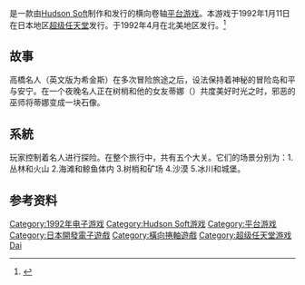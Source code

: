 {{NoteTA
| G1=Games
}}
{{Infobox VG
| title       = 高橋名人之大冒險島
| original    = 
| japanese    = 高橋名人の大冒険島
| english     = Super Adventure Island
| image       = 
| caption     = 
| official    = {{vgr|}}
| common      = {{vgr|}}
| genre       = [[動作遊戲|動作遊戲]]
| platforms   = [[超級任天堂|超級任天堂]]
| developer   = [[Hudson_Soft|Hudson Soft]]
| publisher   = Hudson Soft
| director    = KYON KYON
| producer    = 植山幹郎、門脇光弘
| designer    = 
| writer      = 西澤龍一
| programmer  = 鈴木俊之、酒井誠
| composer    = 古代祐三
| artist      = 平井隆之、すごうともこ、鈴木多恵子<br />Y.ASAKURA、日下純
| series      = [[高橋名人之冒險島系列|高橋名人之冒險島系列]]
| engine      = 
| modes       = [[單人遊戲|單人遊戲]]
| released    = {{vgr|JP|1992年1月11日|NA|1992年4月|EU|1992年11月19日}}
}}
{{vgname|高桥名人之大冒险岛|ja=高橋名人の大冒険島|en=Super Adventure Island|diff=yes}}是一款由[[Hudson_Soft|Hudson Soft]]制作和发行的横向卷轴[[平台游戏|平台游戏]]。本游戏于1992年1月11日在日本地区[[超级任天堂|超级任天堂]]发行。于1992年4月在北美地区发行。<ref name="gamefaqs">{{cite web| url = http://www.gamefaqs.com/snes/588707-super-adventure-island/data| title = Release information| publisher = [[GameFAQs|GameFAQs]]| date = | accessdate = 2015-10-23| archive-date = 2015-09-08| archive-url = https://web.archive.org/web/20150908105442/http://www.gamefaqs.com/snes/588707-super-adventure-island/data| dead-url = no}}</ref>

==故事==
高橋名人（英文版为希金斯）在多次冒险旅途之后，设法保持着神秘的冒险岛和平与安宁。在一个夜晚名人正在树梢和他的女友蒂娜（{{lang|ja|ティナ}}）共度美好时光之时，邪恶的巫师将蒂娜变成一块石像。

==系統==
玩家控制着名人进行探险。在整个旅行中，共有五个大关。它们的场景分别为：1.丛林和火山 2.海滩和鲸鱼体内 3.树梢和矿场 4.沙漠 5.冰川和城堡。

== 参考资料 ==
{{Reflist}}

{{高桥名人之冒险岛系列}}

{{DEFAULTSORT:Takahashi Meijin no Daibouken Jima}}
[[Category:1992年电子游戏|Category:1992年电子游戏]]
[[Category:Hudson_Soft游戏|Category:Hudson Soft游戏]]
[[Category:平台游戏|Category:平台游戏]]
[[Category:日本開發電子遊戲|Category:日本開發電子遊戲]]
[[Category:橫向捲軸遊戲|Category:橫向捲軸遊戲]]
[[Category:超级任天堂游戏|Category:超级任天堂游戏]]
[[Category:高桥名人之冒险岛系列|Dai]]

{{platform-videogame-stub}}